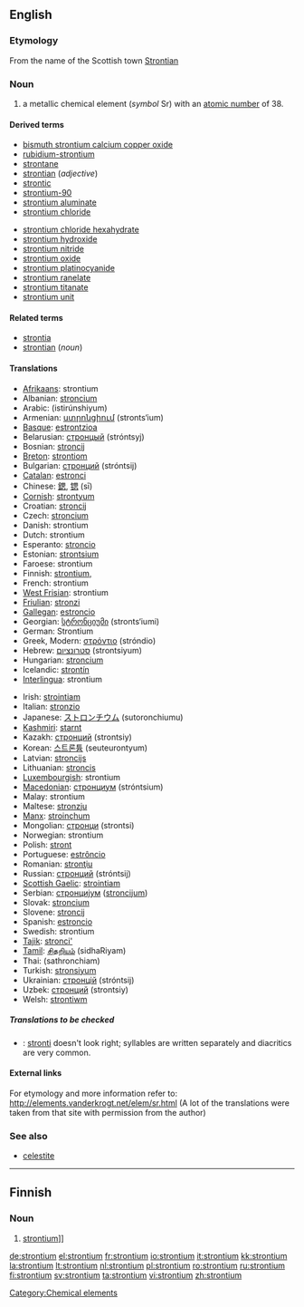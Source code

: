 {{see|Strontium}}
==English==

{{elements|Sr|rubidium|Rb|yttrium|Y}}

===Etymology===
From the name of the Scottish town [[w:Strontian|Strontian]]

===Noun===
{{en-noun|-}}
{{wikipedia}}

# a metallic chemical element (''symbol'' Sr) with an [[atomic number]] of 38.

====Derived terms====
{{top2}}
* [[bismuth strontium calcium copper oxide]]
* [[rubidium-strontium]]
* [[strontane]]
* [[strontian]] (''adjective'')
* [[strontic]]
* [[strontium-90]]
* [[strontium aluminate]]
* [[strontium chloride]]
{{mid2}}
* [[strontium chloride hexahydrate]]
* [[strontium hydroxide]]
* [[strontium nitride]]
* [[strontium oxide]]
* [[strontium platinocyanide]]
* [[strontium ranelate]]
* [[strontium titanate]]
* [[strontium unit]]
{{bottom}}

====Related terms====
* [[strontia]]
* [[strontian]] (''noun'')

====Translations====
{{top}}
* [[Afrikaans]]: strontium
* Albanian: [[stroncium]]
* Arabic: {{Arab|[[سترانشيوم]]}} (istirúnshiyum) {{m}}
* Armenian: [[ստրոնցիում]] (stronts‘ium)
* [[Basque]]: [[estrontzioa]]
* Belarusian: [[стронцый]] (stróntsyj) {{m}}
* Bosnian: [[stroncij]]
* [[Breton]]: [[strontiom]]
* Bulgarian: [[стронций]] (stróntsij) {{m}}
* [[Catalan]]: [[estronci]]
* Chinese: [[鍶]], [[锶]] (sī)
* [[Cornish]]: [[strontyum]]
* Croatian: [[stroncij]]
* Czech: [[stroncium]]
* Danish: strontium
* Dutch: strontium {{n}}
* Esperanto: [[stroncio]]
* Estonian: [[strontsium]]
* Faroese: strontium
* Finnish: [[strontium,]]
* French: strontium {{m}}
* [[West Frisian]]: strontium
* [[Friulian]]: [[stronzi]]
* [[Gallegan]]: [[estroncio]]
* Georgian: [[სტრონციუმი]] (stronts‘iumi)
* German: Strontium {{n}}
* Greek, Modern: [[στρόντιο]] (stróndio) {{n}}
* Hebrew: [[סטרונציום]] (strontsiyum)
* Hungarian: [[stroncium]]
* Icelandic: [[strontín]]
* [[Interlingua]]: strontium
{{mid}}
* Irish: [[strointiam]]
* Italian: [[stronzio]] {{m}}
* Japanese: [[ストロンチウム]] (sutoronchiumu)
* [[Kashmiri]]: [[starnt]]
* Kazakh: [[стронций]] (strontsiy)
* Korean: [[스트론튬]] (seuteurontyum)
* Latvian: [[stroncijs]]
* Lithuanian: [[stroncis]]
* [[Luxembourgish]]: strontium
* [[Macedonian]]: [[стронциум]] (stróntsium) {{m}}
* Malay: strontium
* Maltese: [[stronzju]]
* [[Manx]]: [[stroinçhum]]
* Mongolian: [[стронци]] (strontsi)
* Norwegian: strontium
* Polish: [[stront]] {{m}}
* Portuguese: [[estrôncio]] {{m}}
* Romanian: [[stronţiu]] {{n}}
* Russian: [[стронций]] (stróntsij) {{m}}
* [[Scottish Gaelic]]: [[strointiam]]
* Serbian: [[стронциjум]] ([[stroncijum]]) {{m}}
* Slovak: [[stroncium]]
* Slovene: [[stroncij]]
* Spanish: [[estroncio]] {{m}}
* Swedish: strontium
* [[Tajik]]: [[stronci']]
* [[Tamil]]: [[சிதறியம்]] (sidhaRiyam)
* Thai: {{Thai|[[สทรอนเชียม]]}} (sathronchiam)
* Turkish: [[stronsiyum]]
* Ukrainian: [[стронцiй]] (stróntsij) {{m}}
* Uzbek: [[стронций]] (strontsiy)
* Welsh: [[strontiwm]]
{{bottom}}

=====Translations to be checked=====
<!--Remove this section once all of the translations below have been moved into the tables above.-->
{{checktrans}}

* {{ttbc|Vietnamese}}: [[stronti]] doesn't look right; syllables are written separately and diacritics are very common.

====External links====
For etymology and more information refer to:
http://elements.vanderkrogt.net/elem/sr.html
(A lot of the translations were taken from that site with permission from the author)

===See also===
* [[celestite]]

[[Category:Chemical elements]]

----

==Finnish==
{{wikipedia|lang=fi}}

===Noun===
{{fi-noun}}

# {{element|lang=fi}} [[[[#English|strontium]]]]

[[de:strontium]]
[[el:strontium]]
[[fr:strontium]]
[[io:strontium]]
[[it:strontium]]
[[kk:strontium]]
[[la:strontium]]
[[lt:strontium]]
[[nl:strontium]]
[[pl:strontium]]
[[ro:strontium]]
[[ru:strontium]]
[[fi:strontium]]
[[sv:strontium]]
[[ta:strontium]]
[[vi:strontium]]
[[zh:strontium]]